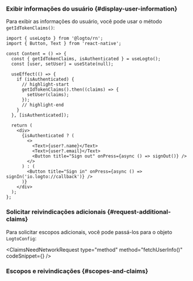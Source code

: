 

### Exibir informações do usuário \{#display-user-information}

Para exibir as informações do usuário, você pode usar o método `getIdTokenClaims()`:

```tsx title="App.tsx"
import { useLogto } from '@logto/rn';
import { Button, Text } from 'react-native';

const Content = () => {
  const { getIdTokenClaims, isAuthenticated } = useLogto();
  const [user, setUser] = useState(null);

  useEffect(() => {
    if (isAuthenticated) {
      // highlight-start
      getIdTokenClaims().then((claims) => {
        setUser(claims);
      });
      // highlight-end
    }
  }, [isAuthenticated]);

  return (
    <div>
      {isAuthenticated ? (
        <>
          <Text>{user?.name}</Text>
          <Text>{user?.email}</Text>
          <Button title="Sign out" onPress={async () => signOut()} />
        </>
      ) : (
        <Button title="Sign in" onPress={async () => signIn('io.logto://callback')} />
      )}
    </div>
  );
};
```

### Solicitar reivindicações adicionais \{#request-additional-claims}

<FindUserInfoMissing method="getIdTokenClaims()" />

<ScopesAndClaimsIntroduction />

Para solicitar escopos adicionais, você pode passá-los para o objeto `LogtoConfig`:

<ScopesAndClaimsCode />

<ClaimsNeedNetworkRequest
  type="method"
  method="fetchUserInfo()"
  codeSnippet={<FetchUserInfoCode />}
/>

### Escopos e reivindicações \{#scopes-and-claims}

<ScopesAndClaims />

